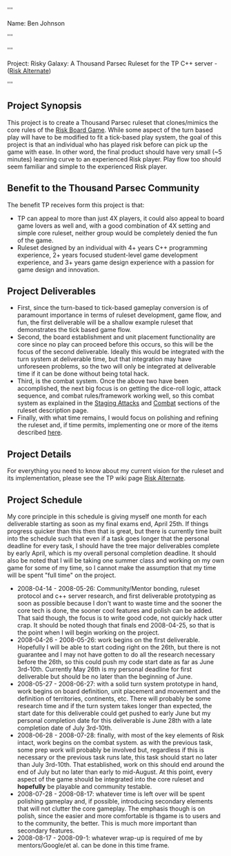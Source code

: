 '''<p>Name: Ben Johnson</p>'''

'''<p>Project: Risky Galaxy: A Thousand Parsec Ruleset for the TP C++ server - ([[Risk Alternate]])</p>'''

== Project Synopsis == 
<p>This project is to create a Thousand Parsec ruleset that clones/mimics the core rules of the [http://en.wikipedia.org/wiki/Risk_(game) Risk Board Game].  While some aspect of the turn based play will have to be modified to fit a tick-based play system, the goal of this project is that an individual who has played risk before can pick up the game with  ease.  In other word, the final product should have very small (~5 minutes) learning curve to an experienced Risk player. Play flow too should seem familiar and simple to the experienced Risk player.</p>

== Benefit to the Thousand Parsec Community ==
<p>  The benefit TP receives form this project is that:</p>
* TP can appeal to more than just 4X players, it could also appeal to board game lovers as well and, with a good combination of 4X setting and simple core ruleset, neither group would be completely denied the fun of the game.
* Ruleset designed by an individual with 4+ years C++ programming experience, 2+ years focused student-level game development experience,  and 3+ years game design experience with a passion for game design and innovation.

== Project Deliverables ==
* First, since the turn-based to tick-based gameplay conversion is of paramount importance in terms of ruleset development, game flow, and fun, the first deliverable will be a shallow example ruleset that demonstrates the tick based game flow.
* Second, the board establishment and unit placement functionality are core since no play can proceed before this occurs, so this will be the focus of the second deliverable.  Ideally this would be integrated with the turn system at deliverable time, but that integration may have unforeseen problems, so the two will only be integrated at deliverable time if it can be done without being total hack.
* Third, is the combat system.  Once the above two have been accomplished, the next big focus is on getting the dice-roll logic, attack sequence, and combat rules/framework working well, so this combat system as explained in the [http://www.thousandparsec.net/wiki/Risk_Alternate#Stage_Attacks Staging Attacks] and [http://www.thousandparsec.net/wiki/Risk_Alternate#Combat Combat] sections of the ruleset description page.
*Finally, with what time remains, I would focus on polishing and refining the ruleset and, if time permits, implementing one or more of the items described [http://www.thousandparsec.net/wiki/Risk_Alternate#Ideas_for_Future_Development here].

== Project Details ==
<p> For everything you need to know about my current vision for the ruleset and its implementation, please see  the TP wiki page [[Risk Alternate]].</p>

== Project Schedule ==
<p>My core principle in this schedule is giving myself one month for each deliverable starting as soon as my final exams end, April 25th.  If things progress quicker than this then that is great, but there is currently time built into the schedule such that even if a task goes longer that the personal deadline for every task, I should have the tree major deliverables complete by early April, which is my overall personal completion deadline. It should also be noted that I will be taking one summer class and working on my own game for some of my time, so I cannot make the assumption that my time will be spent "full time" on the project.</p>
* 2008-04-14 - 2008-05-26: Community/Mentor bonding, ruleset protocol and c++ server research, and first deliverable prototyping as soon as possible because I don't want to waste time and the sooner the core tech is done, the sooner cool features and polish can be added.  That said though, the focus is to write good code, not quickly hack utter crap. It should be noted though that finals end 2008-04-25, so that is the point when I will begin working on the project.
* 2008-04-26 - 2008-05-26: work begins on the first deliverable.  Hopefully I will be able to start coding right on the 26th, but there is not guarantee and I may not have gotten to do all the research necessary before the 26th, so this could push my code start date as far as June 3rd-10th.  Currently May 26th is my personal deadline for first deliverable but should be no later than the beginning of June.
* 2008-05-27 - 2008-06-27: with a solid turn system prototype in hand, work begins on board definition, unit placement and movement and the definition of territories, continents, etc.  There will probably be some research time and if the turn system takes longer than expected, the start date for this deliverable could get pushed to early June but my personal completion date for this deliverable is June 28th with a late completion date of July 3rd-10th.
* 2008-06-28 - 2008-07-28: finally, with most of the key elements of Risk intact, work begins on the combat system.  as with the previous task, some prep work will probably be involved but, regardless if this is necessary or the previous task runs late, this task should start no later than July 3rd-10th.  That established, work on this should end around the end of July but no later than early to mid-August.  At this point, every aspect of the game should be integrated into the core ruleset and '''hopefully''' be playable and community testable.
* 2008-07-28 - 2008-08-17: whatever time is left over will be spent polishing gameplay and, if possible, introducing secondary elements that will not clutter the core gameplay.  The emphasis though is on polish, since the easier and more comfortable is thgame is to users and to the community, the better.  This is much more important than secondary features.
* 2008-08-17 - 2008-09-1: whatever wrap-up is required of me by mentors/Google/et al. can be done in this time frame.